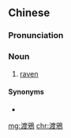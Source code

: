 {{also|渡鸦}}
==Chinese==
{{zh-forms|s=渡鸦}}

===Pronunciation===
{{zh-pron
|m=dùyā
|cat=n
}}

===Noun===
{{zh-noun}}

# [[raven]] {{gloss|bird}}

====Synonyms====
* {{zh-l|烏鴉/乌鸦}}

{{zh-cat|Birds}}

[[mg:渡鴉]]
[[chr:渡鴉]]